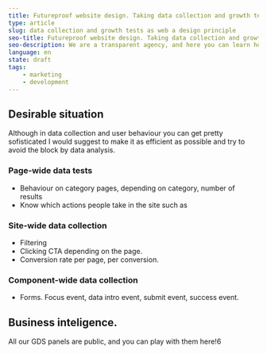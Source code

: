 ```yaml
---
title: Futureproof website design. Taking data collection and growth tests as web a design principle.
type: article
slug: data collection and growth tests as web a design principle
seo-title: Futureproof website design. Taking data collection and growth tests as web a design principle.
seo-description: We are a transparent agency, and here you can learn how we get clients and show how convenient we are for them.
language: en
state: draft
tags:
    - marketing
    - development
---
```


## Desirable situation

Although in data collection and user behaviour you can get pretty sofisticated I would suggest to make it as efficient as possible and try to avoid the block by data analysis.

### Page-wide data tests

-   Behaviour on category pages, depending on category, number of results
-   Know which actions people take in the site such as

### Site-wide data collection

-   Filtering
-   Clicking CTA depending on the page.
-   Conversion rate per page, per conversion.

### Component-wide data collection

-   Forms. Focus event, data intro event, submit event, success event.

## Business inteligence.

All our GDS panels are public, and you can play with them here!6
